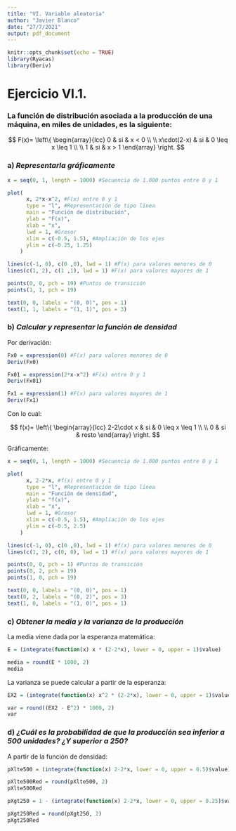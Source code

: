 ```yaml
---
title: "VI. Variable aleatoria"
author: "Javier Blanco"
date: "27/7/2021"
output: pdf_document
---
```


```r
knitr::opts_chunk$set(echo = TRUE)
library(Ryacas)
library(Deriv)
```

# Ejercicio VI.1.

### La función de distribución asociada a la producción de una máquina, en miles de unidades, es la siguiente:

$$
F(x)= 
\left\{ 
  \begin{array}{lcc}
       0 &   si  & x < 0 \\
    \\ x\cdot(2-x) &  si & 0 \leq x \leq 1 \\
    \\ 1 &  si  & x > 1
  \end{array}
\right.
$$

### a) *Representarla gráficamente*

```r
x = seq(0, 1, length = 1000) #Secuencia de 1.000 puntos entre 0 y 1

plot(
      x, 2*x-x^2, #F(x) entre 0 y 1
      type = "l", #Representación de tipo línea
      main = "Función de distribución",
      ylab = "F(x)",
      xlab = "x",
      lwd = 1, #Grosor
      xlim = c(-0.5, 1.5), #Ampliación de los ejes
      ylim = c(-0.25, 1.25)
    )

lines(c(-1, 0), c(0 ,0), lwd = 1) #F(x) para valores menores de 0
lines(c(1, 2), c(1 ,1), lwd = 1) #F(x) para valores mayores de 1

points(0, 0, pch = 19) #Puntos de transición
points(1, 1, pch = 19)

text(0, 0, labels = "(0, 0)", pos = 1)
text(1, 1, labels = "(1, 1)", pos = 3)
```


### b) *Calcular y representar la función de densidad*

Por derivación:

```r
Fx0 = expression(0) #F(x) para valores menores de 0
Deriv(Fx0)

Fx01 = expression(2*x-x^2) #F(x) entre 0 y 1
Deriv(Fx01)

Fx1 = expression(1) #F(x) para valores mayores de 1
Deriv(Fx1)
```

Con lo cual:

$$
f(x)= 
\left\{ 
  \begin{array}{lcc}
       2-2\cdot x &  si & 0 \leq x \leq 1 \\
    \\ 0 &  si & resto
  \end{array}
\right.
$$

Gráficamente:

```r
x = seq(0, 1, length = 1000) #Secuencia de 1.000 puntos entre 0 y 1

plot(
      x, 2-2*x, #f(x) entre 0 y 1
      type = "l", #Representación de tipo línea
      main = "Función de densidad", 
      ylab = "f(x)", 
      xlab = "x",
      lwd = 1, #Grosor
      xlim = c(-0.5, 1.5), #Ampliación de los ejes
      ylim = c(-0.5, 2.5)
    )

lines(c(-1, 0), c(0 ,0), lwd = 1) #f(x) para valores menores de 0
lines(c(1, 2), c(0, 0), lwd = 1) #f(x) para valores mayores de 1

points(0, 0, pch = 1) #Puntos de transición
points(0, 2, pch = 19)
points(1, 0, pch = 19)

text(0, 0, labels = "(0, 0)", pos = 1)
text(0, 2, labels = "(0, 2)", pos = 3)
text(1, 0, labels = "(1, 0)", pos = 1)
```


### c) *Obtener la media y la varianza de la producción*

La media viene dada por la esperanza matemática:

```r
E = (integrate(function(x) x * (2-2*x), lower = 0, upper = 1)$value)

media = round(E * 1000, 2)
media
```

La varianza se puede calcular a partir de la esperanza:

```r
EX2 = (integrate(function(x) x^2 * (2-2*x), lower = 0, upper = 1)$value)

var = round((EX2 - E^2) * 1000, 2)
var
```


### d) *¿Cuál es la probabilidad de que la producción sea inferior a 500 unidades? ¿Y superior a 250?*

A partir de la función de densidad:

```r
pXlte500 = (integrate(function(x) 2-2*x, lower = 0, upper = 0.5)$value)

pXlte500Red = round(pXlte500, 2)
pXlte500Red

pXgt250 = 1 - (integrate(function(x) 2-2*x, lower = 0, upper = 0.25)$value)

pXgt250Red = round(pXgt250, 2)
pXgt250Red
```

